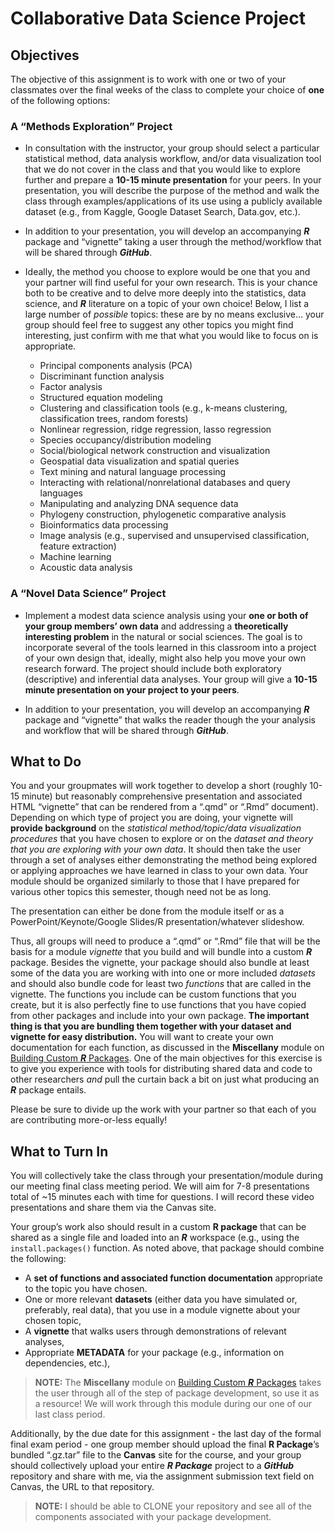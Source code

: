 # Collaborative Data Science Project {.unnumbered}

## Objectives {.unnumbered}

The objective of this assignment is to work with one or two of your classmates over the final weeks of the class to complete your choice of **one** of the following options:

### A "Methods Exploration" Project

- In consultation with the instructor, your group should select a particular statistical method, data analysis workflow, and/or data visualization tool that we do not cover in the class and that you would like to explore further and prepare a **10-15 minute presentation** for your peers. In your presentation, you will describe the purpose of the method and walk the class through examples/applications of its use using a publicly available dataset (e.g., from Kaggle, Google Dataset Search, Data.gov, etc.).

- In addition to your presentation, you will develop an accompanying ***R*** package and “vignette” taking a user through the method/workflow that will be shared through ***GitHub***.

- Ideally, the method you choose to explore would be one that you and your partner will find useful for your own research. This is your chance both to be creative and to delve more deeply into the statistics, data science, and ***R*** literature on a topic of your own choice! Below, I list a large number of *possible* topics: these are by no means exclusive... your group should feel free to suggest any other topics you might find interesting, just confirm with me that what you would like to focus on is appropriate.

  - Principal components analysis (PCA)
  - Discriminant function analysis
  - Factor analysis
  - Structured equation modeling
  - Clustering and classification tools (e.g., k-means clustering, classification trees, random forests)
  - Nonlinear regression, ridge regression, lasso regression
  - Species occupancy/distribution modeling
  - Social/biological network construction and visualization
  - Geospatial data visualization and spatial queries
  - Text mining and natural language processing
  - Interacting with relational/nonrelational databases and query languages
  - Manipulating and analyzing DNA sequence data
  - Phylogeny construction, phylogenetic comparative analysis
  - Bioinformatics data processing
  - Image analysis (e.g., supervised and unsupervised classification, feature extraction)
  - Machine learning
  - Acoustic data analysis

### A "Novel Data Science" Project

- Implement a modest data science analysis using your **one or both of your group members' own data** and addressing a **theoretically interesting problem** in the natural or social sciences. The goal is to incorporate several of the tools learned in this classroom into a project of your own design that, ideally, might also help you move your own research forward. The project should include both exploratory (descriptive) and inferential data analyses. Your group will give a **10-15 minute presentation on your project to your peers**.

- In addition to your presentation, you will develop an accompanying ***R*** package and “vignette” that walks the reader though the your analysis and workflow that will be shared through ***GitHub***.

## What to Do {.unnumbered}

You and your groupmates will work together to develop a short (roughly 10-15 minute) but reasonably comprehensive presentation and associated HTML "vignette" that can be rendered from a ".qmd" or ".Rmd" document). Depending on which type of project you are doing, your vignette will **provide background** on the *statistical method/topic/data visualization procedures* that you have chosen to explore or on the *dataset and theory that you are exploring with your own data*. It should then take the user through a set of analyses either demonstrating the method being explored or applying approaches we have learned in class to your own data. Your module should be organized similarly to those that I have prepared for various other topics this semester, though need not be as long.

The presentation can either be done from the module itself or as a PowerPoint/Keynote/Google Slides/R presentation/whatever slideshow.

Thus, all groups will need to produce a ".qmd" or ".Rmd" file that will be the basis for a module *vignette* that you build and will bundle into a custom ***R*** package. Besides the vignette, your package should also bundle at least some of the data you are working with into one or more included *datasets* and should also bundle code for least two *functions* that are called in the vignette. The functions you include can be custom functions that you create, but it is also perfectly fine to use functions that you have copied from other packages and include into your own package. **The important thing is that you are bundling them together with your dataset and vignette for easy distribution.** You will want to create your own documentation for each function, as discussed in the **Miscellany** module on [Building Custom ***R*** Packages](https://difiore.github.io/ada-2025/99-r-packages.html). One of the main objectives for this exercise is to give you experience with tools for distributing shared data and code to other researchers *and* pull the curtain back a bit on just what producing an ***R*** package entails.

Please be sure to divide up the work with your partner so that each of you are contributing more-or-less equally!

## What to Turn In {.unnumbered}

You will collectively take the class through your presentation/module during our meeting final class meeting period. We will aim for 7-8 presentations total of ~15 minutes each with time for questions. I will record these video presentations and share them via the Canvas site.

Your group's work also should result in a custom **R package** that can be shared as a single file and loaded into an ***R*** workspace (e.g., using the `install.packages()` function. As noted above, that package should combine the following:

- A **set of functions and associated function documentation** appropriate to the topic you have chosen.
- One or more relevant **datasets** (either data you have simulated or, preferably, real data), that you use in a module vignette about your chosen topic,
- A **vignette** that walks users through demonstrations of relevant analyses,
- Appropriate **METADATA** for your package (e.g., information on dependencies, etc.),

> **NOTE:** The **Miscellany** module on [Building Custom ***R*** Packages](https://difiore.github.io/ada-2025/99-r-packages.html) takes the user through all of the step of package development, so use it as a resource! We will work through this module during our one of our last class period.

Additionally, by the due date for this assignment - the last day of the formal final exam period - one group member should upload the final **R Package**'s bundled ".gz.tar" file to the **Canvas** site for the course, and your group should collectively upload your entire ***R Package*** project to a ***GitHub*** repository and share with me, via the assignment submission text field on Canvas, the URL to that repository.

> **NOTE:** I should be able to CLONE your repository and see all of the components associated with your package development.
